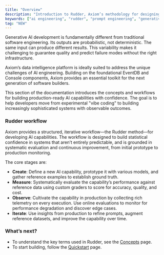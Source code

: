 ```yaml
---
title: "Overview"
description: "Introduction to Rudder, Axiom’s methodology for designing, evaluating, monitoring, and iterating generative-AI capabilities."
keywords: ["ai engineering", "rudder", "prompt engineering", "generative ai"]
tag: "NEW"
---
```



Generative AI development is fundamentally different from traditional software engineering. Its outputs are probabilistic, not deterministic. The same input can produce different results. This variability makes it challenging to guarantee quality and predict failure modes without the right infrastructure.

Axiom’s data intelligence platform is ideally suited to address the unique challenges of AI engineering. Building on the foundational <Tooltip tip={definitions.EventDB}>EventDB</Tooltip> and <Tooltip tip={definitions.Console}>Console</Tooltip> components, Axiom provides an essential toolkit for the next generation of software builders.

This section of the documentation introduces the concepts and workflows for building production-ready AI capabilities with confidence. The goal is to help developers move from experimental "vibe coding" to building increasingly sophisticated systems with observable outcomes.

### Rudder workflow

Axiom provides a structured, iterative workflow—the Rudder method—for developing AI capabilities. The workflow is designed to build statistical confidence in systems that aren’t entirely predictable, and is grounded in systematic evaluation and continuous improvement, from initial prototype to production monitoring.

The core stages are:

* **Create**: Define a new AI capability, prototype it with various models, and gather reference examples to establish ground truth.
* **Measure**: Systematically evaluate the capability’s performance against reference data using custom graders to score for accuracy, quality, and cost.
* **Observe**: Cultivate the capability in production by collecting rich telemetry on every execution. Use online evaluations to monitor for performance degradation and discover edge cases.
* **Iterate**: Use insights from production to refine prompts, augment reference datasets, and improve the capability over time.

### What’s next?

* To understand the key terms used in Rudder, see the [Concepts](/ai-engineering/concepts) page.
* To start building, follow the [Quickstart](/ai-engineering/quickstart) page.